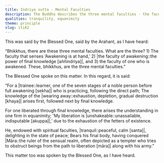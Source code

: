 ```yaml
---
title: Indriya sutta - Mental Faculties
description: The Buddha describes the three mental faculties - the faculty that senses ‘I will know the unknown,’ the faculty of awakening, and the faculty of one who is awakened.
qualities: tranquility, equanimity
theme: principle
slug: iti62
---
```


This was said by the Blessed One, said by the Arahant, as I have heard:

“Bhikkhus, there are these three mental faculties. What are the three? 1) The faculty that senses ‘Awakening is at hand,’ 2) |the faculty of awakening::the power of final knowledge [aññindriya]|, and 3) the faculty of one who is awakened. These, bhikkhus, are the three mental faculties.”

The Blessed One spoke on this matter. In this regard, it is said:

“For a |trainee::learner, one of the seven stages of a noble person before full awakening [sekha]| who is practicing,
following the direct path;
The knowledge of the |wearing away::exhaustion, depletion, gradual destruction [khaya]| arises first,
followed next by final knowledge.

For one liberated through final knowledge,
there arises the understanding in one firm in equanimity;
'My liberation is |unshakeable::unassailable, indisputable [akuppa]|,'
due to the exhaustion of the fetters of existence.

He, endowed with spiritual faculties,
|tranquil::peaceful, calm [santa]|, delighting in the state of peace;
Bears his final body,
having conquered |Māra::the ruler of the sensual realm, often depicted as a tempter who tries to obstruct beings from the path to liberation [māra]| along with his army.”

This matter too was spoken by the Blessed One, as I have heard.